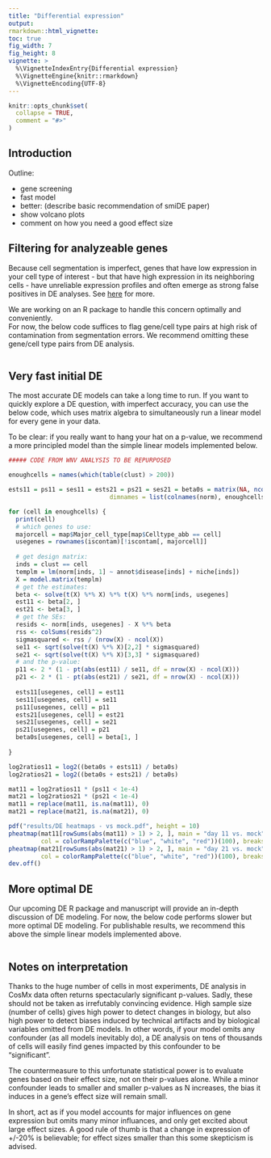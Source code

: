 ```yaml
---
title: "Differential expression"
output: 
rmarkdown::html_vignette: 
toc: true
fig_width: 7 
fig_height: 8 
vignette: >
  %\VignetteIndexEntry{Differential expression}
  %\VignetteEngine{knitr::rmarkdown}
  %\VignetteEncoding{UTF-8}
---
```

<style>
p.caption {
  font-size: 1.5em;
}
</style>
```r
knitr::opts_chunk$set(
  collapse = TRUE,
  comment = "#>"
)
```


## Introduction

Outline:

- gene screening
- fast model
- better: (describe basic recommendation of smiDE paper)
- show volcano plots
- comment on how you need a good effect size


## Filtering for analyzeable genes 

Because cell segmentation is imperfect, genes that have low expression in your cell type of interest -
but that have high expression in its neighboring cells - have unreliable expression profiles
and often emerge as strong false positives in DE analyses. See [here](https://github.com/Nanostring-Biostats/CosMx-Analysis-Scratch-Space/blob/Main/blog/segmentation%20errors%20and%20DE.md) for more. 

We are working on an R package to handle this concern optimally and conveniently.  
For now, the below code suffices to flag gene/cell type pairs at high risk of contamination from segmentation 
errors. We recommend omitting these gene/cell type pairs from DE analysis.

```r


```



## Very fast initial DE

The most accurate DE models can take a long time to run. 
If you want to quickly explore a DE question, with imperfect accuracy, you
can use the below code, which uses matrix algebra to simultaneously run a linear 
model for every gene in your data.

To be clear: if you really want to hang your hat on a p-value, we recommend
a more principled model than the simple linear models implemented below. 


``` r
##### CODE FROM WNV ANALYSIS TO BE REPURPOSED

enoughcells = names(which(table(clust) > 200))

ests11 = ps11 = ses11 = ests21 = ps21 = ses21 = beta0s = matrix(NA, ncol(norm), length(enoughcells),
                            dimnames = list(colnames(norm), enoughcells))

for (cell in enoughcells) {
  print(cell)
  # which genes to use:
  majorcell = map$Major_cell_type[map$Celltype_abb == cell]
  usegenes = rownames(iscontam)[!iscontam[, majorcell]]
  
  # get design matrix:
  inds = clust == cell
  templm = lm(norm[inds, 1] ~ annot$disease[inds] + niche[inds])
  X = model.matrix(templm)
  # get the estimates:
  beta <- solve(t(X) %*% X) %*% t(X) %*% norm[inds, usegenes]
  est11 <- beta[2, ]
  est21 <- beta[3, ]
  # get the SEs:
  resids <- norm[inds, usegenes] - X %*% beta
  rss <- colSums(resids^2)
  sigmasquared <- rss / (nrow(X) - ncol(X))
  se11 <- sqrt(solve(t(X) %*% X)[2,2] * sigmasquared)
  se21 <- sqrt(solve(t(X) %*% X)[3,3] * sigmasquared)
  # and the p-value:
  p11 <- 2 * (1 - pt(abs(est11) / se11, df = nrow(X) - ncol(X)))
  p21 <- 2 * (1 - pt(abs(est21) / se21, df = nrow(X) - ncol(X)))
  
  ests11[usegenes, cell] = est11
  ses11[usegenes, cell] = se11
  ps11[usegenes, cell] = p11
  ests21[usegenes, cell] = est21
  ses21[usegenes, cell] = se21
  ps21[usegenes, cell] = p21
  beta0s[usegenes, cell] = beta[1, ]
  
}

log2ratios11 = log2((beta0s + ests11) / beta0s)
log2ratios21 = log2((beta0s + ests21) / beta0s)

mat11 = log2ratios11 * (ps11 < 1e-4)
mat21 = log2ratios21 * (ps21 < 1e-4)
mat11 = replace(mat11, is.na(mat11), 0)
mat21 = replace(mat21, is.na(mat21), 0)

pdf("results/DE heatmaps - vs mock.pdf", height = 10)
pheatmap(mat11[rowSums(abs(mat11) > 1) > 2, ], main = "day 11 vs. mock", fontsize_row = 6,
         col = colorRampPalette(c("blue", "white", "red"))(100), breaks = seq(-2,2, length.out = 101))
pheatmap(mat21[rowSums(abs(mat21) > 1) > 2, ], main = "day 21 vs. mock", fontsize_row = 6,
         col = colorRampPalette(c("blue", "white", "red"))(100), breaks = seq(-2,2, length.out = 101))
dev.off()

```


## More optimal DE

Our upcoming DE R package and manuscript will provide an in-depth discussion of DE modeling. 
For now, the below code performs slower but more optimal DE modeling. 
For publishable results, we recommend this above the simple linear models implemented above. 

```r


```


## Notes on interpretation

Thanks to the huge number of cells in most experiments, DE analysis in CosMx data
often returns spectacularly significant p-values. Sadly, these should not be taken
as irrefutably convincing evidence. High sample size (number of cells) gives high power 
to detect changes in biology, but also high power to detect biases induced by technical 
artifacts and by biological variables omitted from DE models. 
In other words, if your model omits any confounder (as all models inevitably do),
a DE analysis on tens of thousands of cells will easily find genes impacted by 
this confounder to be "significant".

The countermeasure to this unfortunate statistical power is to evaluate genes based on 
their effect size, not on their p-values alone. While a minor confounder leads to 
smaller and smaller p-values as N increases, the bias it induces in a gene's effect
size will remain small. 

In short, act as if you model accounts for major influences on gene expression but
omits many minor influances, and only get excited about large effect sizes. 
A good rule of thumb is that a change in expression of +/-20% is believable; 
for effect sizes smaller than this some skepticism is advised.